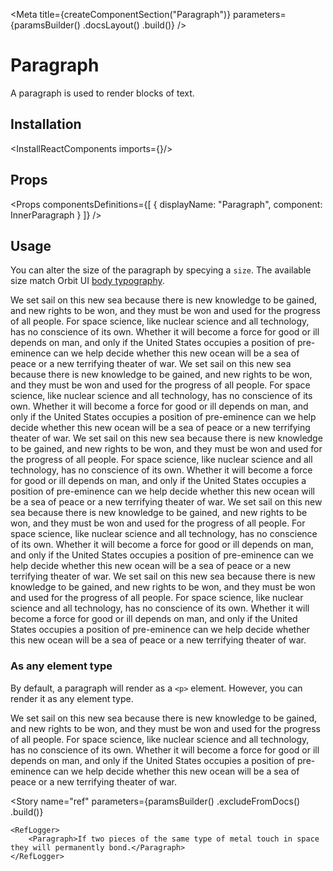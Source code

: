 
<Meta
    title={createComponentSection("Paragraph")}
    parameters={paramsBuilder()
        .docsLayout(<ReactComponentsLayout sourcePath="/packages/react-components/src/text/src" />)
        .build()}
/>

# Paragraph

A paragraph is used to render blocks of text.

## Installation

<InstallReactComponents imports={<Imports />}/>

## Props

<Props
    componentsDefinitions={[
        { displayName: "Paragraph", component: InnerParagraph }
    ]}
/>

## Usage

You can alter the size of the paragraph by specying a `size`. The available size match Orbit UI [body typography](?path=/docs/materials-typography--page#body).

<Preview>
    <Story name="default">
        <div>
            <Paragraph size="xl">We set sail on this new sea because there is new knowledge to be gained, and new rights to be won, and they must be won and used for the progress of all people. For space science, like nuclear science and all technology, has no conscience of its own. Whether it will become a force for good or ill depends on man, and only if the United States occupies a position of pre-eminence can we help decide whether this new ocean will be a sea of peace or a new terrifying theater of war.</Paragraph>
            <Paragraph size="lg">We set sail on this new sea because there is new knowledge to be gained, and new rights to be won, and they must be won and used for the progress of all people. For space science, like nuclear science and all technology, has no conscience of its own. Whether it will become a force for good or ill depends on man, and only if the United States occupies a position of pre-eminence can we help decide whether this new ocean will be a sea of peace or a new terrifying theater of war.</Paragraph>
            <Paragraph>We set sail on this new sea because there is new knowledge to be gained, and new rights to be won, and they must be won and used for the progress of all people. For space science, like nuclear science and all technology, has no conscience of its own. Whether it will become a force for good or ill depends on man, and only if the United States occupies a position of pre-eminence can we help decide whether this new ocean will be a sea of peace or a new terrifying theater of war.</Paragraph>
            <Paragraph size="sm">We set sail on this new sea because there is new knowledge to be gained, and new rights to be won, and they must be won and used for the progress of all people. For space science, like nuclear science and all technology, has no conscience of its own. Whether it will become a force for good or ill depends on man, and only if the United States occupies a position of pre-eminence can we help decide whether this new ocean will be a sea of peace or a new terrifying theater of war.</Paragraph>
            <Paragraph size="xs">We set sail on this new sea because there is new knowledge to be gained, and new rights to be won, and they must be won and used for the progress of all people. For space science, like nuclear science and all technology, has no conscience of its own. Whether it will become a force for good or ill depends on man, and only if the United States occupies a position of pre-eminence can we help decide whether this new ocean will be a sea of peace or a new terrifying theater of war.</Paragraph>
        </div>
    </Story>
</Preview>

### As any element type

By default, a paragraph will render as a `<p>` element. However, you can render it as any element type.

<Preview>
    <Story name="as div">
        <Paragraph as="div">We set sail on this new sea because there is new knowledge to be gained, and new rights to be won, and they must be won and used for the progress of all people. For space science, like nuclear science and all technology, has no conscience of its own. Whether it will become a force for good or ill depends on man, and only if the United States occupies a position of pre-eminence can we help decide whether this new ocean will be a sea of peace or a new terrifying theater of war.</Paragraph>
    </Story>
</Preview>

<Story
    name="ref"
    parameters={paramsBuilder()
        .excludeFromDocs()
        .build()}
>
    <RefLogger>
        <Paragraph>If two pieces of the same type of metal touch in space they will permanently bond.</Paragraph>
    </RefLogger>
</Story>
